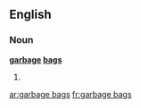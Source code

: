 ==English==

===Noun===
'''[[garbage]] [[bag]]s'''

# {{plural of|[[garbage bag]]}}

[[ar:garbage bags]]
[[fr:garbage bags]]